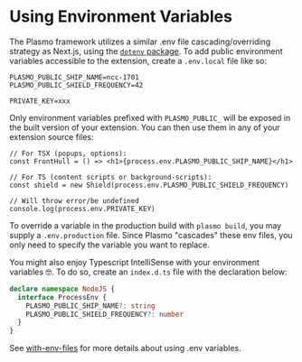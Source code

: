 # Using Environment Variables

The Plasmo framework utilizes a similar .env file cascading/overriding strategy as Next.js, using the [`dotenv` package](https://www.npmjs.com/package/dotenv). To add public environment variables accessible to the extension, create a `.env.local` file like so:

```
PLASMO_PUBLIC_SHIP_NAME=ncc-1701
PLASMO_PUBLIC_SHIELD_FREQUENCY=42

PRIVATE_KEY=xxx
```

Only environment variables prefixed with `PLASMO_PUBLIC_` will be exposed in the built version of your extension. You can then use them in any of your extension source files:

```tsx
// For TSX (popups, options):
const FrontHull = () => <h1>{process.env.PLASMO_PUBLIC_SHIP_NAME}</h1>

// For TS (content scripts or background-scripts):
const shield = new Shield(process.env.PLASMO_PUBLIC_SHIELD_FREQUENCY)

// Will throw error/be undefined
console.log(process.env.PRIVATE_KEY)
```

To override a variable in the production build with `plasmo build`, you may supply a `.env.production` file. Since Plasmo "cascades" these env files, you only need to specify the variable you want to replace.

You might also enjoy Typescript IntelliSense with your environment variables 🤓. To do so, create an `index.d.ts` file with the declaration below:

```ts
declare namespace NodeJS {
  interface ProcessEnv {
    PLASMO_PUBLIC_SHIP_NAME?: string
    PLASMO_PUBLIC_SHIELD_FREQUENCY?: number
  }
}
```

See [with-env-files](https://github.com/PlasmoHQ/examples/tree/main/with-env-files) for more details about using .env variables.
